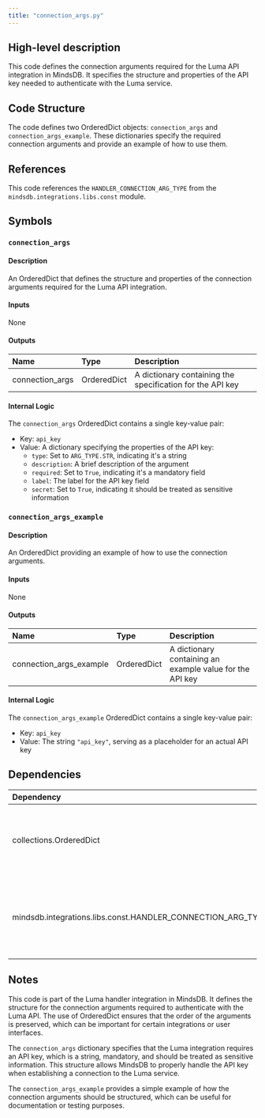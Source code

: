 ```yaml
---
title: "connection_args.py"
---
```


## High-level description
This code defines the connection arguments required for the Luma API integration in MindsDB. It specifies the structure and properties of the API key needed to authenticate with the Luma service.

## Code Structure
The code defines two OrderedDict objects: `connection_args` and `connection_args_example`. These dictionaries specify the required connection arguments and provide an example of how to use them.

## References
This code references the `HANDLER_CONNECTION_ARG_TYPE` from the `mindsdb.integrations.libs.const` module.

## Symbols

### `connection_args`
#### Description
An OrderedDict that defines the structure and properties of the connection arguments required for the Luma API integration.

#### Inputs
None

#### Outputs
| Name | Type | Description |
|:-----|:-----|:------------|
| connection_args | OrderedDict | A dictionary containing the specification for the API key |

#### Internal Logic
The `connection_args` OrderedDict contains a single key-value pair:
- Key: `api_key`
- Value: A dictionary specifying the properties of the API key:
  - `type`: Set to `ARG_TYPE.STR`, indicating it's a string
  - `description`: A brief description of the argument
  - `required`: Set to `True`, indicating it's a mandatory field
  - `label`: The label for the API key field
  - `secret`: Set to `True`, indicating it should be treated as sensitive information

### `connection_args_example`
#### Description
An OrderedDict providing an example of how to use the connection arguments.

#### Inputs
None

#### Outputs
| Name | Type | Description |
|:-----|:-----|:------------|
| connection_args_example | OrderedDict | A dictionary containing an example value for the API key |

#### Internal Logic
The `connection_args_example` OrderedDict contains a single key-value pair:
- Key: `api_key`
- Value: The string `"api_key"`, serving as a placeholder for an actual API key

## Dependencies
| Dependency | Purpose |
|:-----------|:--------|
| collections.OrderedDict | Used to create ordered dictionaries for connection arguments |
| mindsdb.integrations.libs.const.HANDLER_CONNECTION_ARG_TYPE | Imported as ARG_TYPE, used to specify the type of connection argument |

## Notes
This code is part of the Luma handler integration in MindsDB. It defines the structure for the connection arguments required to authenticate with the Luma API. The use of OrderedDict ensures that the order of the arguments is preserved, which can be important for certain integrations or user interfaces.

The `connection_args` dictionary specifies that the Luma integration requires an API key, which is a string, mandatory, and should be treated as sensitive information. This structure allows MindsDB to properly handle the API key when establishing a connection to the Luma service.

The `connection_args_example` provides a simple example of how the connection arguments should be structured, which can be useful for documentation or testing purposes.